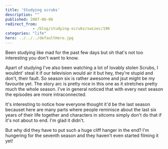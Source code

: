 ```yaml
---
title: 'Studying scrubs'
description: ""
published: 2007-06-06
redirect_from: 
            - /blog/studying-scrubs/swizec/196
categories: "life"
hero: ../../../defaultHero.jpg
---
```

Been studying like mad for the past few days but oh that&#x27;s not too interesting you don&#x27;t want to know.

Apart of studying I&#x27;ve also been watching a lot of lovably stolen Scrubs, I wouldnt&#x27; steal it if our television would air it but hey, they&#x27;re stupid and don&#x27;t, their fault. So season six is rather awesome and jsut might be my favourite yet. The story arc is pretty nice in this one as it stretches pretty much the whole season. I&#x27;ve in general noticed that with every next season the episodes are more intraconnected.

It&#x27;s interesting to notice how everyone thought it&#x27;d be the last season becauset here are many parts where people reminisce about the last six years of their life together and characters in sitcoms simply don&#x27;t do that if it&#x27;s not about to end. I&#x27;m glad it didn&#x27;t.

But why did they have to put such a huge cliff hanger in the end? I&#x27;m hungering for the seventh season and they haven&#x27;t even started filming it yet!